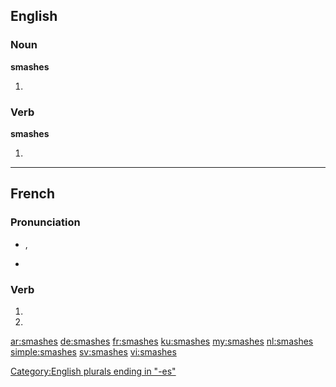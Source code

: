 {{also|smashés}}
==English==

===Noun===
'''smashes'''

# {{plural of|smash}}

===Verb===
'''smashes'''

# {{third-person singular of|smash}}

[[Category:English plurals ending in "-es"]]

----

==French==

===Pronunciation===
* {{IPA|lang=fr|/smaʃ/}}, {{X-SAMPA|/smaS/|lang=fr}}
* {{homophones|smashe|smashent}}

===Verb===
{{fr-verb-form}}

# {{conjugation of|smasher||2|s|pres|ind|lang=fr}}
# {{conjugation of|smasher||2|s|pres|sub|lang=fr}}

[[ar:smashes]]
[[de:smashes]]
[[fr:smashes]]
[[ku:smashes]]
[[my:smashes]]
[[nl:smashes]]
[[simple:smashes]]
[[sv:smashes]]
[[vi:smashes]]